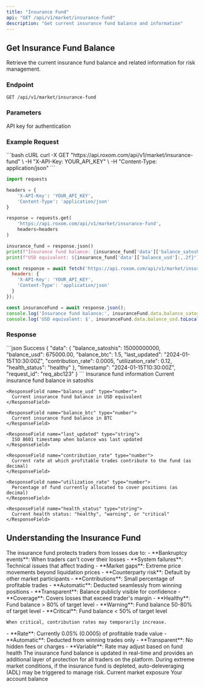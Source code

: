 ```yaml
---
title: "Insurance Fund"
api: "GET /api/v1/market/insurance-fund"
description: "Get current insurance fund balance and information"
---
```


## Get Insurance Fund Balance

Retrieve the current insurance fund balance and related information for risk management.

### Endpoint
```http
GET /api/v1/market/insurance-fund
```

### Parameters

<ParamField header="X-API-Key" type="string" required>
  API key for authentication
</ParamField>

### Example Request

<RequestExample>
```bash cURL
curl -X GET "https://api.roxom.com/api/v1/market/insurance-fund" \
  -H "X-API-Key: YOUR_API_KEY" \
  -H "Content-Type: application/json"
```

```python Python
import requests

headers = {
    'X-API-Key': 'YOUR_API_KEY',
    'Content-Type': 'application/json'
}

response = requests.get(
    'https://api.roxom.com/api/v1/market/insurance-fund',
    headers=headers
)

insurance_fund = response.json()
print(f"Insurance fund balance: {insurance_fund['data']['balance_satoshis']} satoshis")
print(f"USD equivalent: ${insurance_fund['data']['balance_usd']:,.2f}")
```

```javascript JavaScript
const response = await fetch('https://api.roxom.com/api/v1/market/insurance-fund', {
  headers: {
    'X-API-Key': 'YOUR_API_KEY',
    'Content-Type': 'application/json'
  }
});

const insuranceFund = await response.json();
console.log('Insurance fund balance:', insuranceFund.data.balance_satoshis, 'satoshis');
console.log('USD equivalent: $', insuranceFund.data.balance_usd.toLocaleString());
```
</RequestExample>

### Response

<ResponseExample>
```json Success
{
  "data": {
    "balance_satoshis": 15000000000,
    "balance_usd": 675000.00,
    "balance_btc": 1.5,
    "last_updated": "2024-01-15T10:30:00Z",
    "contribution_rate": 0.0005,
    "utilization_rate": 0.12,
    "health_status": "healthy"
  },
  "timestamp": "2024-01-15T10:30:00Z",
  "request_id": "req_abc123"
}
```
</ResponseExample>

<ResponseField name="data" type="object">
  Insurance fund information

  <Expandable title="Insurance fund properties">
    <ResponseField name="balance_satoshis" type="integer">
      Current insurance fund balance in satoshis
    </ResponseField>
    
    <ResponseField name="balance_usd" type="number">
      Current insurance fund balance in USD equivalent
    </ResponseField>
    
    <ResponseField name="balance_btc" type="number">
      Current insurance fund balance in BTC
    </ResponseField>
    
    <ResponseField name="last_updated" type="string">
      ISO 8601 timestamp when balance was last updated
    </ResponseField>
    
    <ResponseField name="contribution_rate" type="number">
      Current rate at which profitable trades contribute to the fund (as decimal)
    </ResponseField>
    
    <ResponseField name="utilization_rate" type="number">
      Percentage of fund currently allocated to cover positions (as decimal)
    </ResponseField>
    
    <ResponseField name="health_status" type="string">
      Current health status: "healthy", "warning", or "critical"
    </ResponseField>
  </Expandable>
</ResponseField>

## Understanding the Insurance Fund

<AccordionGroup>
  <Accordion title="Purpose of Insurance Fund">
    The insurance fund protects traders from losses due to:
    - **Bankruptcy events**: When traders can't cover their losses
    - **System failures**: Technical issues that affect trading
    - **Market gaps**: Extreme price movements beyond liquidation prices
    - **Counterparty risk**: Default by other market participants
  </Accordion>

  <Accordion title="How It Works">
    - **Contributions**: Small percentage of profitable trades
    - **Automatic**: Deducted seamlessly from winning positions
    - **Transparent**: Balance publicly visible for confidence
    - **Coverage**: Covers losses that exceed trader's margin
  </Accordion>

  <Accordion title="Fund Health Status">
    - **Healthy**: Fund balance > 80% of target level
    - **Warning**: Fund balance 50-80% of target level
    - **Critical**: Fund balance < 50% of target level
    
    When critical, contribution rates may temporarily increase.
  </Accordion>

  <Accordion title="Contribution Mechanism">
    - **Rate**: Currently 0.05% (0.0005) of profitable trade value
    - **Automatic**: Deducted from winning trades only
    - **Transparent**: No hidden fees or charges
    - **Variable**: Rate may adjust based on fund health
  </Accordion>
</AccordionGroup>

<Info>
The insurance fund balance is updated in real-time and provides an additional layer of protection for all traders on the platform.
</Info>

<Warning>
During extreme market conditions, if the insurance fund is depleted, auto-deleveraging (ADL) may be triggered to manage risk.
</Warning>

<CardGroup cols="2">
  <Card
    title="Open Interest"
    icon="chart-pie"
    href="/reference/api-reference/market-data/open-interest"
  >
    Current market exposure
  </Card>
  <Card
    title="Account Balance"
    icon="wallet"
    href="/reference/api-reference/account/balances"
  >
    Your account balance
  </Card>
</CardGroup>